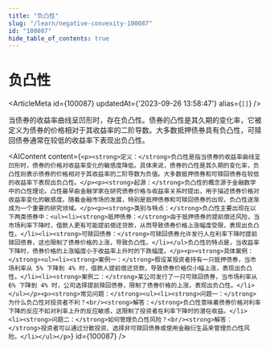```yaml
---
title: "负凸性"
slug: "/learn/negative-convexity-100087"
id: "100087"
hide_table_of_contents: true
---
```



# 负凸性

<ArticleMeta id={100087} updatedAt={'2023-09-26 13:58:47'} alias={`[]`} />
<div className='border-solid border-b border-t-0 my-4 border-[var(--ifm-color-gray-300)]' />

当债券的收益率曲线呈凹形时，存在负凸性。债券的凸性是其久期的变化率，它被定义为债券的价格相对于其收益率的二阶导数。大多数抵押债券具有负凸性，可赎回债券通常在较低的收益率下表现出负凸性。

<AIContent content={`<p><strong>定义：</strong>负凸性是指当债券的收益率曲线呈凹形时，债券的价格对收益率变化的敏感度降低。具体来说，债券的凸性是其久期的变化率，负凸性则表示债券的价格相对于其收益率的二阶导数为负值。大多数抵押债券和可赎回债券在较低的收益率下表现出负凸性。</p><p><strong>起源：</strong>负凸性的概念源于金融数学中的凸性理论。凸性最早由金融学家在研究债券价格与收益率关系时提出，用于描述债券价格对收益率变化的敏感度。随着金融市场的发展，特别是抵押债券和可赎回债券的出现，负凸性逐渐成为一个重要的研究领域。</p><p><strong>类别与特点：</strong>负凸性主要出现在以下两类债券中：<ul><li><strong>抵押债券：</strong>由于抵押债券的提前偿还风险，当市场利率下降时，借款人更有可能提前偿还贷款，从而导致债券价格上涨幅度受限，表现出负凸性。</li><li><strong>可赎回债券：</strong>可赎回债券允许发行人在利率下降时提前赎回债券，这也限制了债券价格的上涨，导致负凸性。</li></ul>负凸性的特点是，当收益率下降时，债券价格的上涨幅度小于收益率上升时的下跌幅度。</p><p><strong>具体案例：</strong><ul><li><strong>案例一：</strong>假设某投资者持有一只抵押债券，当市场利率从 5% 下降到 4% 时，借款人提前偿还贷款，导致债券价格仅小幅上涨，表现出负凸性。</li><li><strong>案例二：</strong>某公司发行了一只可赎回债券，当市场利率从 6% 下降到 4% 时，公司选择提前赎回债券，限制了债券价格的上涨，表现出负凸性。</li></ul></p><p><strong>常见问题：</strong><ul><li><strong>问题一：</strong>为什么负凸性对投资者不利？<br/><strong>解答：</strong>负凸性意味着债券价格对利率下降的反应不如对利率上升的反应敏感，这限制了投资者在利率下降时的潜在收益。</li><li><strong>问题二：</strong>如何管理负凸性风险？<br/><strong>解答：</strong>投资者可以通过分散投资、选择非可赎回债券或使用金融衍生品来管理负凸性风险。</li></ul></p>`} id={100087} />
